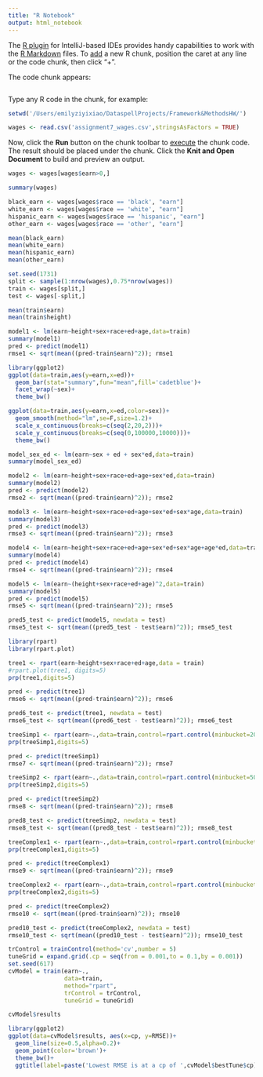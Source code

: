 ```yaml
---
title: "R Notebook"
output: html_notebook
---
```


The [R plugin](https://www.jetbrains.com/help/pycharm/r-plugin-support.html) for IntelliJ-based IDEs provides
handy capabilities to work with the [R Markdown](https://www.jetbrains.com/help/pycharm/r-markdown.html) files.
To [add](https://www.jetbrains.com/help/pycharm/r-markdown.html#add-code-chunk) a new R chunk,
position the caret at any line or the code chunk, then click "+".

The code chunk appears:
```r
```

Type any R code in the chunk, for example:
```r
setwd('/Users/emilyziyixiao/DataspellProjects/Framework&MethodsHW/')

wages <- read.csv('assignment7_wages.csv',stringsAsFactors = TRUE)
```

Now, click the **Run** button on the chunk toolbar to [execute](https://www.jetbrains.com/help/pycharm/r-markdown.html#run-r-code) the chunk code. The result should be placed under the chunk.
Click the **Knit and Open Document** to build and preview an output.
```r
wages <- wages[wages$earn>0,]

summary(wages)
```
```r
black_earn <- wages[wages$race == 'black', "earn"]
white_earn <- wages[wages$race == 'white', "earn"]
hispanic_earn <- wages[wages$race == 'hispanic', "earn"]
other_earn <- wages[wages$race == 'other', "earn"]

mean(black_earn)
mean(white_earn)
mean(hispanic_earn)
mean(other_earn)
```
```r
set.seed(1731)
split <- sample(1:nrow(wages),0.75*nrow(wages))
train <- wages[split,]
test <- wages[-split,]

mean(train$earn)
mean(train$height)
```
```r
model1 <- lm(earn~height+sex+race+ed+age,data=train)
summary(model1)
pred <- predict(model1)
rmse1 <- sqrt(mean((pred-train$earn)^2)); rmse1
```
```r
library(ggplot2)
ggplot(data=train,aes(y=earn,x=ed))+
  geom_bar(stat="summary",fun="mean",fill='cadetblue')+
  facet_wrap(~sex)+
  theme_bw()

ggplot(data=train,aes(y=earn,x=ed,color=sex))+
  geom_smooth(method="lm",se=F,size=1.2)+
  scale_x_continuous(breaks=c(seq(2,20,2)))+
  scale_y_continuous(breaks=c(seq(0,100000,10000)))+
  theme_bw()

```
```r
model_sex_ed <- lm(earn~sex + ed + sex*ed,data=train)
summary(model_sex_ed)
```
```r
model2 <- lm(earn~height+sex+race+ed+age+sex*ed,data=train)
summary(model2)
pred <- predict(model2)
rmse2 <- sqrt(mean((pred-train$earn)^2)); rmse2

```
```r
model3 <- lm(earn~height+sex+race+ed+age+sex*ed+sex*age,data=train)
summary(model3)
pred <- predict(model3)
rmse3 <- sqrt(mean((pred-train$earn)^2)); rmse3
```
```r
model4 <- lm(earn~height+sex+race+ed+age+sex*ed+sex*age+age*ed,data=train)
summary(model4)
pred <- predict(model4)
rmse4 <- sqrt(mean((pred-train$earn)^2)); rmse4
```
```r
model5 <- lm(earn~(height+sex+race+ed+age)^2,data=train)
summary(model5)
pred <- predict(model5)
rmse5 <- sqrt(mean((pred-train$earn)^2)); rmse5
```
```r
pred5_test <- predict(model5, newdata = test)
rmse5_test <- sqrt(mean((pred5_test - test$earn)^2)); rmse5_test
```
```r
library(rpart)
library(rpart.plot)

tree1 <- rpart(earn~height+sex+race+ed+age,data = train)
#rpart.plot(tree1, digits=5)
prp(tree1,digits=5)

pred <- predict(tree1)
rmse6 <- sqrt(mean((pred-train$earn)^2)); rmse6

```
```r
pred6_test <- predict(tree1, newdata = test)
rmse6_test <- sqrt(mean((pred6_test - test$earn)^2)); rmse6_test
```
```r
treeSimp1 <- rpart(earn~.,data=train,control=rpart.control(minbucket=20))
prp(treeSimp1,digits=5)

pred <- predict(treeSimp1)
rmse7 <- sqrt(mean((pred-train$earn)^2)); rmse7
```
```r
treeSimp2 <- rpart(earn~.,data=train,control=rpart.control(minbucket=50))
prp(treeSimp2,digits=5)

pred <- predict(treeSimp2)
rmse8 <- sqrt(mean((pred-train$earn)^2)); rmse8
```
```r
pred8_test <- predict(treeSimp2, newdata = test)
rmse8_test <- sqrt(mean((pred8_test - test$earn)^2)); rmse8_test

```
```r
treeComplex1 <- rpart(earn~.,data=train,control=rpart.control(minbucket=5))
prp(treeComplex1,digits=5)

pred <- predict(treeComplex1)
rmse9 <- sqrt(mean((pred-train$earn)^2)); rmse9
```
```r
treeComplex2 <- rpart(earn~.,data=train,control=rpart.control(minbucket=1))
prp(treeComplex2,digits=5)

pred <- predict(treeComplex2)
rmse10 <- sqrt(mean((pred-train$earn)^2)); rmse10
```
```r
pred10_test <- predict(treeComplex2, newdata = test)
rmse10_test <- sqrt(mean((pred10_test - test$earn)^2)); rmse10_test
```
```r
trControl = trainControl(method='cv',number = 5)
tuneGrid = expand.grid(.cp = seq(from = 0.001,to = 0.1,by = 0.001))
set.seed(617)
cvModel = train(earn~.,
                data=train,
                method="rpart",
                trControl = trControl,
                tuneGrid = tuneGrid)

cvModel$results

library(ggplot2)
ggplot(data=cvModel$results, aes(x=cp, y=RMSE))+
  geom_line(size=0.5,alpha=0.2)+
  geom_point(color='brown')+
  theme_bw()+
  ggtitle(label=paste('Lowest RMSE is at a cp of ',cvModel$bestTune$cp))
```

